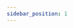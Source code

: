 ```yaml
---
sidebar_position: 1
---
```




<SkillList>
  <div title="电子技术知识体系" items={[
    { name: "电路", progress: 5, description: "实际仿真过PLC" },
    { name: "信号与系统", progress: 5, description: "实际仿真过PLC" },
    { name: "模拟电路电子技术", progress: 70, description: "实际操作过PLC，会基础编程" },
    { name: "数字电路电子技术", progress: 5, description: "实际仿真过PLC" },
    { name: "嵌入式电路设计", progress: 0, description: "实际仿真过PLC" },
    { name: "EDA技术", progress: 5, description: "实际仿真过PLC" },
    { name: "集成电路基础", progress: 5, description: "实际仿真过PLC" },
    { name: "FPGA设计", progress: 5, description: "实际仿真过PLC"}
  ]} />
</SkillList>